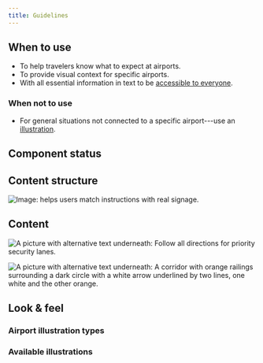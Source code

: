 ```yaml
---
title: Guidelines
---
```




<ReactExample name="AirportIllustration" />

## When to use

- To help travelers know what to expect at airports.
- To provide visual context for specific airports.
- With all essential information in text to be [accessible to everyone](/foundation/accessibility/).

### When not to use

- For general situations not connected to a specific airport---use an [illustration](/components/visuals/illustration/).

## Component status

<ComponentStatus component="AirportIllustration" />

## Content structure

![Image: helps users match instructions with real signage.](fileId:4QJZqvBvRrLu6t9mwObCkA;nodeId:642%3A2202)

## Content

<IllustrationNonvisualSnippet />

<Guideline type="do" title="Use meaningful alt text">

![A picture with alternative text underneath: Follow all directions for priority security lanes.](fileId:fannvRpkOJK6uxxT33EKaa;nodeId:72%3A0)

![A picture with alternative text underneath: A corridor with orange railings surrounding a dark circle with a white arrow underlined by two lines, one white and the other orange.](fileId:fannvRpkOJK6uxxT33EKaa;nodeId:72%3A4)

</Guideline>

## Look & feel

### Airport illustration types

<IllustrationTypesSnippet />

### Available illustrations

<IllustrationList airport />
